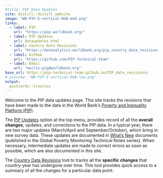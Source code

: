 ```yaml
---
#title: PIP Data Updates
site: distill::distill_website
image: "WB-PIP-E-vertical-RGB-med.png"
links:
  - label: PIP
    url: "https://pip.worldbank.org/"
  - label: PIP Updates
    url: dataupdates.html
  - label: Country Data Revisions
    url: "https://datanalytics.worldbank.org/pip_country_data_revisions/"
  - label: GitHub
    url: "https://github.com/PIP-Technical-Team"
  - label: Email
    url: "mailto:pip@worldbank.org"
base_url: https://pip-technical-team.github.io/PIP_data_revisions/
# preview: "WB-PIP-E-vertical-RGB-low.png"
output:
  postcards::trestles
---
```

Welcome to the PIP data updates page. This site tracks the revisions that have been made to the data in the World Bank’s [Poverty and Inequality Platform (PIP)](https://pip.worldbank.org/home). 

The [PIP Updates](dataupdates.html) option at the top menu, provides record of all the **overall changes**, updates, and corrections to the PIP data. In a typical year, there are two major updates (March/April and September/October), which bring in new survey data. These updates are documented in [What’s New](https://pip.worldbank.org/publication) documents (published in the Global Poverty Monitoring Technical Notes series). When necessary, intermediate updates are made to correct errors as soon as possible, which are also documented in this site.

The [Country Data Revisions](https://datanalytics.worldbank.org/pip_country_data_revisions) tool to tracks all the **specific changes** that country-year has undergone over time. This tool provides quick access to a summary of all the changes for a particular data point.

